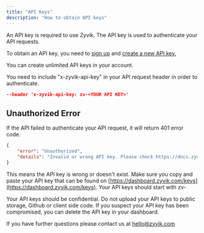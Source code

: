 ```yaml
---
title: "API Keys"
description: "How to obtain API keys"
---
```


An API key is required to use Zyvik. The API key is used to authenticate your API requests.

To obtain an API key, you need to [sign up](https://dashboard.zyvik.com) and [create a new API key.](https://dashboard.zyvik.com/keys)

You can create unlimited API keys in your account.

You need to include "x-zyvik-api-key" in your API request header in order to authenticate.

```json
--header 'x-zyvik-api-key: zv-<YOUR API KEY>'
```

## Unauthorized Error

If the API failed to authenticate your API request, it will return 401 error code.

```json
{
    "error": "Unauthorized",
    "details": "Invalid or wrong API key. Please check https://docs.zyvik.com/api-key"
}
```

This means the API key is wrong or doesn't exist. Make sure you copy and paste your API key that can be found on [https://dashboard.zyvik.com/keys](https://dashboard.zyvik.com/keys). Your API keys should start with zv-

Your API keys should be confidential. Do not upload your API keys to public storage, Github or client side code. If you suspect your API key has been compromised, you can delete the API key in your dashboard.

If you have further questions please contact us at [hello@zyvik.com](mailto:hello@zyvik.com)